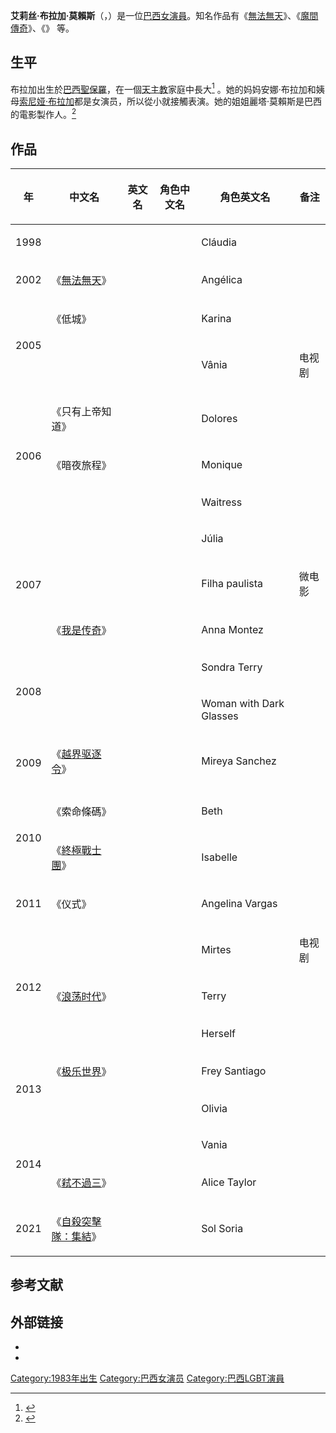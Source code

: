 {{Portuguese name|Braga|Moraes}}
{{艺人<!--导演、男演员、女演员、男歌手、女歌手、节目主持-->
| 图片     = Alice Braga at Queen of the South at ATX.jpg
| 图片尺寸 = 250px
| 图片简介 = 艾莉丝·布拉加，2016年
| 姓名     = 艾莉丝·布拉加
| 类型     = 女艺人
| 原名     = Alice Braga Moraes
| 英文名   = 
| 綽號     = 
| 国籍     = {{BRA}}
| 民族     = 
| 出生日期 = {{Birth date and age|1983|4|15}}
| 出生地点 = {{BRA}}[[聖保羅_(巴西)|聖保羅]]
| 逝世日期 = <!--卒年在前生年在后{{death date and age|}} -->
| 逝世地点 = 
| 职业     = 演员
| 语言     = 
| 教育程度 = 
| 宗教信仰 = 
| 配偶     = <!--  {{marriage|姓名||}}  -->
| 兒女     = 
| 父母     = 安娜·布拉加
| relatives = [[索尼娅·布拉加|索尼娅·布拉加]]<br>麗塔·莫賴斯
| 活躍年代 = 1998年至今
| 代表作   = 《极乐世界》<br>《終極战士團》<br>《我是传奇》<br>《南方女王》
| 經纪公司 = 
| 獎項     =  <!--  {{Awards|award= |year= |title= }} -->
| 网站     = <!-- {{URL|www.example.com}} -->
| IMDb     = 
}}
'''艾莉丝·布拉加·莫賴斯'''（{{lang-pt|Alice Braga Moraes<ref>[http://contigo.abril.com.br/celebre/alice-braga-390670.shtml] {{webarchive |url=https://web.archive.org/web/20090419012303/http://contigo.abril.com.br/celebre/alice-braga-390670.shtml |date=April 19, 2009 }}</ref>}}，{{bd|1983年|4月15日|||catIdx=B}}）是一位[[巴西|巴西]][[女演員|女演員]]。知名作品有《[[無法無天_(2002年電影)|無法無天]]》、《[[魔間傳奇|魔間傳奇]]》、《{{link-en|南方女王|Queen of the South (TV series)|}}》
等。
==生平==
布拉加出生於[[巴西|巴西]][[聖保羅_(巴西)|聖保羅]]，在一個[[天主教|天主教]]家庭中長大<ref>{{cite web |url=http://www.horror.com/php/article-3452-1.html |title=Alice Braga & Colin O'Donoghue Talk Devils, Exorcisms & Sir Anthony Hopkins |website=Horror.com |date=2011-01-24 |accessdate=2014-08-03  |archiveurl=https://web.archive.org/web/20131112001943/http://www.horror.com/php/article-3452-1.html |archivedate=November 12, 2013 |}}</ref> 。她的妈妈安娜·布拉加和姨母[[索尼娅·布拉加|索尼娅·布拉加]]都是女演员，所以從小就接觸表演。她的姐姐麗塔·莫賴斯是巴西的電影製作人。<ref>{{cite news | url=http://www.foxnews.com/story/0,2933,85983,00.html | publisher=Fox News | first=Roger | last=Friedman | title=Jimmy Fallon: Exiting ''Saturday Night Live''? | date=May 5, 2003 | access-date=2014-04-05 | archive-url=https://web.archive.org/web/20080423072525/http://www.foxnews.com/story/0%2C2933%2C85983%2C00.html | archive-date=2008-04-23 | dead-url=yes }}</ref>

==作品==
{| class="wikitable"
|-
! 年 !! 中文名 !! 英文名 !! 角色中文名 !! 角色英文名 !! 备注
|-
| 1998 ||    || {{lang|en|Trampolim}}  ||   || Cláudia || 
|-
| 2002 ||  《[[無法無天_(2002年電影)|無法無天]]》  || {{lang|en|City of God}}  ||   || Angélica || 
|-
|rowspan="2" |2005 ||   《低城》 || {{lang|en|Lower City}}  ||   || Karina ||
|-
| ||{{lang|en|Carandiru, Outras Histórias}} || ||Vânia || 电视剧
|-
|rowspan="3" | 2006 ||  《只有上帝知道》  || {{lang|en|Only God Knows}}  ||   || Dolores || 
|-
|  《暗夜旅程》  || {{lang|en|Journey to the End of the Night}}  ||   || Monique ||
|-
|    || {{lang|en|O Cheiro do Ralo|Drained}}  ||   || Waitress ||
|-
|rowspan="3" |2007 ||    || {{lang|en|The Milky Way}}  ||   || Júlia || 
|-
| ||{{lang|en|Rummikub}} || ||Filha paulista || 微电影
|-
|  《[[我是传奇|我是传奇]]》  || {{lang|en|I Am Legend}}  ||   || Anna Montez || 
|-
|rowspan="2" | 2008 ||    || {{lang|en|Redbelt}}  ||   || Sondra Terry ||
|-
|    || {{lang|en|Blindness}}  ||   || Woman with Dark Glasses ||
|-
|rowspan="2" |2009 || 《[[越界驅逐令|越界驱逐令]]》   || {{lang|en|Crossing Over}}  ||   || Mireya Sanchez || 
|-
|    || {{lang|en|Cabeça a Prêmio}}  ||   ||  || 
|-
|rowspan="2" | 2010 ||   《索命條碼》  || {{lang|en|Repo Men}}  ||   || Beth || 
|-
|   《[[終極戰士團|終極戰士團]]》 || {{lang|en|Predators}}  ||   || Isabelle ||
|-
| 2011 || 《仪式》||{{lang|en|The Rite}}|| || Angelina Vargas ||
|-
|rowspan="3" |2012 ||    || {{lang|en|As Brasileiras}}  ||   || Mirtes || 电视剧
|-
|  《[[浪蕩世代|浪荡时代]]》  || {{lang|en|On the Road}}  ||   || Terry ||
|-
|    || {{lang|en|City of God - 10 Years Later}}  ||  || Herself || 
|-
|rowspan="2" | 2013 ||  《[[極樂世界_(電影)|极乐世界]]》  || {{lang|en|Elysium}}  ||   || Frey Santiago || 
|-
|    || {{lang|en|Latitudes}}  ||   || Olivia || 
|-
|rowspan="2" | 2014 ||     || {{lang|en|The Ardor}}  ||   || Vania || 
|-
| 《[[弒不過三|弒不過三]]》  || {{lang|en|Kill Me Three Times}}  ||   ||  Alice Taylor || 
|-
| 2021 || 《[[自殺突擊隊：集結|自殺突擊隊：集結]]》||{{lang|en|The Suicide Squad}}|| || Sol Soria ||
|}

==参考文献==
{{reflist}}

==外部链接==
{{Commons category|Alice Braga}}
* {{Mtime people|977588}}
* {{IMDb name|103797|Alice Braga}}

{{Authority control}}
{{DEFAULTSORT:Braga, Alice}}
[[Category:1983年出生|Category:1983年出生]]
[[Category:巴西女演员|Category:巴西女演员]]
[[Category:巴西LGBT演員|Category:巴西LGBT演員]]